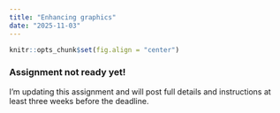 ```yaml
---
title: "Enhancing graphics"
date: "2025-11-03"
---
```


```r
knitr::opts_chunk$set(fig.align = "center")
```

::: {.callout-warning}
### Assignment not ready yet!

I'm updating this assignment and will post full details and instructions at least three weeks before the deadline.
:::
